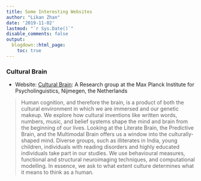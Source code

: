 ```yaml
---
title: Some Interesting Websites
author: "Likan Zhan"
date: '2019-11-02'
lastmod: "`r Sys.Date()`"
disable_comments: false
output:
  blogdown::html_page:
    toc: true
---
```



### Cultural Brain

- Website: [Cultural Brain](https://culturalbrain.org): A Research group at the Max Planck Institute for Psycholinguistics, Nijmegen, the Netherlands

> Human cognition, and therefore the brain, is a product of both the cultural environment in which we are immersed and our genetic makeup. We explore how cultural inventions like written words, numbers, music, and belief systems shape the mind and brain from the beginning of our lives. Looking at the Literate Brain, the Predictive Brain, and the Multimodal Brain offers us a window into the culturally-shaped mind. Diverse groups, such as illiterates in India, young children, individuals with reading disorders and highly educated individuals take part in our studies. We use behavioural measures, functional and structural neuroimaging techniques, and computational modelling. In essence, we ask to what extent culture determines what it means to think as a human.